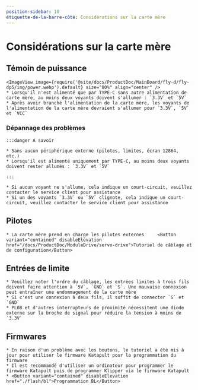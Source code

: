```yaml
---
position-sidebar: 10
étiquette-de-la-barre-côté: Considérations sur la carte mère
---
```


# Considérations sur la carte mère

## Témoin de puissance
    <ImageView image={require('@site/docs/ProductDoc/MainBoard/fly-d/fly-dp5/img/power.webp').default} size="80%" align="center" />
    * Lorsqu'il n'est alimenté que par TYPE-C sans autre alimentation de carte mère, au moins deux voyants doivent s'allumer : `3.3V` et `5V`
    * Après avoir branché l'alimentation de la carte mère, les voyants de l'alimentation de la carte mère devraient s'allumer pour `3.3V`, `5V` et `VCC`

### Dépannage des problèmes


    :::danger À savoir

    * Sans aucun périphérique externe (pilotes, limites, écran 12864, etc.)
    * Lorsqu'il est alimenté uniquement par TYPE-C, au moins deux voyants doivent rester allumés : `3.3V` et `5V`

    :::

    * Si aucun voyant ne s'allume, cela indique un court-circuit, veuillez contacter le service client pour assistance
    * Si un des voyants `3.3V` ou `5V` clignote, cela indique un court-circuit, veuillez contacter le service client pour assistance

## Pilotes

    * La carte mère prend en charge les pilotes externes     <Button variant="contained" disableElevation href="/docs/ProductDoc/ModuleDrive/servo-drive">Tutoriel de câblage et de configuration</Button>

## Entrées de limite

    * Veuillez noter l'ordre du câblage, les entrées limites à trois fils doivent faire attention à `5V`, `GND` et `S`. Une mauvaise connexion peut entraîner une endommagement de la carte mère
    * Si c'est une connexion à deux fils, il suffit de connecter `S` et `GND`
    * PL08 et d'autres interrupteurs de proximité nécessitent une diode externe sur la broche de signal pour réduire la tension à moins de `3.3V`

## Firmwares

    * En raison d'un problème avec les boutons, le tutoriel a été mis à jour pour utiliser le firmware Katapult pour la programmation du firmware
    * Il est recommandé d'utiliser un ordinateur pour programmer le firmware Katapult puis de programmer Klipper via le firmware Katapult
    * <Button variant="contained" disableElevation href="./flash/bl">Programmation BL</Button>
